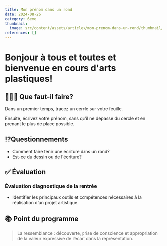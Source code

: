 ```yaml
---
title: Mon prénom dans un rond
date: 2024-08-26
category: 6eme
thumbnail:
  image: src/content/assets/articles/mon-prenom-dans-un-rond/thumbnail/image.gif
references: []
---
```

# Bonjour à tous et toutes et bienvenue en cours d'arts plastiques!&#x20;

## 👩🏼‍🏫 Que faut-il faire?

Dans un premier temps, tracez un cercle sur votre feuille.

Ensuite, écrivez votre prénom, sans qu'il ne dépasse du cercle et en prenant le plus de place possible.

## ⁉️Questionnements

* Comment faire tenir une écriture dans un rond?
* Est-ce du dessin ou de l'écriture?

## ✅ Évaluation&#x20;

### Évaluation diagnostique de la rentrée

* Identifier les principaux outils et compétences nécessaires à la réalisation d’un projet artistique.

## 📚 Point du programme

> La ressemblance : découverte, prise de conscience et appropriation de la valeur expressive de l’écart dans la représentation.
